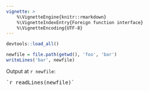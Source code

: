 ```yaml
---
vignette: >
    %\VignetteEngine{knitr::rmarkdown}
    %\VignetteIndexEntry{Foreign function interface}
    %\VignetteEncoding{UTF-8}
---
```

```r
devtools::load_all()

newfile = file.path(getwd(), 'foo', 'bar')
writeLines('bar', newfile)
```

Output at `r newfile`:

<pre>`r readLines(newfile)`</pre>
